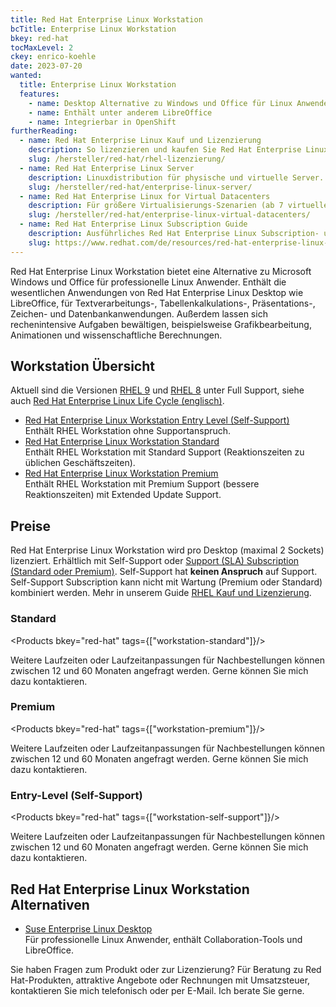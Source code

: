 ```yaml
---
title: Red Hat Enterprise Linux Workstation
bcTitle: Enterprise Linux Workstation
bkey: red-hat
tocMaxLevel: 2
ckey: enrico-koehle
date: 2023-07-20
wanted:
  title: Enterprise Linux Workstation
  features:
    - name: Desktop Alternative zu Windows und Office für Linux Anwender
    - name: Enthält unter anderem LibreOffice
    - name: Integrierbar in OpenShift
furtherReading:
  - name: Red Hat Enterprise Linux Kauf und Lizenzierung
    description: So lizenzieren und kaufen Sie Red Hat Enterprise Linux (RHEL).
    slug: /hersteller/red-hat/rhel-lizenzierung/
  - name: Red Hat Enterprise Linux Server
    description: Linuxdistribution für physische und virtuelle Server.
    slug: /hersteller/red-hat/enterprise-linux-server/
  - name: Red Hat Enterprise Linux for Virtual Datacenters
    description: Für größere Virtualisierungs-Szenarien (ab 7 virtuellen Instanzen).
    slug: /hersteller/red-hat/enterprise-linux-virtual-datacenters/
  - name: Red Hat Enterprise Linux Subscription Guide
    description: Ausführliches Red Hat Enterprise Linux Subscription- und Lizenzierungs-PDF.
    slug: https://www.redhat.com/de/resources/red-hat-enterprise-linux-subscription-guide
---
```




<Intro>

Red Hat Enterprise Linux Workstation bietet eine Alternative zu Microsoft Windows und Office für professionelle Linux Anwender. Enthält die wesentlichen Anwendungen von Red Hat Enterprise Linux Desktop wie LibreOffice, für Textverarbeitungs-, Tabellenkalkulations-, Präsentations-, Zeichen- und Datenbankanwendungen. Außerdem lassen sich rechenintensive Aufgaben bewältigen, beispielsweise Grafikbearbeitung, Animationen und wissenschaftliche Berechnungen.

</Intro>

<TOC />

## Workstation Übersicht

Aktuell sind die Versionen [RHEL 9](https://access.redhat.com/documentation/en-us/red_hat_enterprise_linux/9) und [RHEL 8](https://access.redhat.com/documentation/en-us/red_hat_enterprise_linux/8) unter Full Support, siehe auch [Red Hat Enterprise Linux Life Cycle (englisch)](https://access.redhat.com/support/policy/updates/errata/).

<ArrowList>

- [Red Hat Enterprise Linux Workstation Entry Level (Self-Support)](#entry-level-self-support) <br />
Enthält RHEL Workstation ohne Supportanspruch.
- [Red Hat Enterprise Linux Workstation Standard](#standard) <br />
Enthält RHEL Workstation mit Standard Support (Reaktionszeiten zu üblichen Geschäftszeiten).
- [Red Hat Enterprise Linux Workstation Premium](#premium) <br />
Enthält RHEL Workstation mit Premium Support (bessere Reaktionszeiten) mit Extended Update Support.

</ArrowList>


## Preise

Red Hat Enterprise Linux Workstation wird pro Desktop (maximal 2 Sockets) lizenziert. Erhältlich mit Self-Support oder [Support (SLA) Subscription (Standard oder Premium)](/hersteller/red-hat/lizenzierung/#vergleich-von-standard-und-premium-support). Self-Support hat **keinen Anspruch** auf Support. Self-Support Subscription kann nicht mit Wartung (Premium oder Standard) kombiniert werden. Mehr in unserem Guide [RHEL Kauf und Lizenzierung](/hersteller/red-hat/rhel-lizenzierung/).

### Standard

<Products bkey="red-hat" tags={["workstation-standard"]}/>

<Info>

Weitere Laufzeiten oder Laufzeitanpassungen für Nachbestellungen können zwischen 12 und 60 Monaten angefragt werden. Gerne können Sie mich dazu kontaktieren.

</Info>

### Premium

<Products bkey="red-hat" tags={["workstation-premium"]}/>

<Info>

Weitere Laufzeiten oder Laufzeitanpassungen für Nachbestellungen können zwischen 12 und 60 Monaten angefragt werden. Gerne können Sie mich dazu kontaktieren.

</Info>

### Entry-Level (Self-Support)

<Products bkey="red-hat" tags={["workstation-self-support"]}/>

<Info>

Weitere Laufzeiten oder Laufzeitanpassungen für Nachbestellungen können zwischen 12 und 60 Monaten angefragt werden. Gerne können Sie mich dazu kontaktieren.

</Info>

## Red Hat Enterprise Linux Workstation Alternativen

<ArrowList>

- [Suse Enterprise Linux Desktop](/hersteller/suse/linux-enterprise-desktop/)  <br />
Für professionelle Linux Anwender, enthält Collaboration-Tools und LibreOffice.

</ArrowList>

<GetInTouch theme="light">

Sie haben Fragen zum Produkt oder zur Lizenzierung? Für Beratung zu Red Hat-Produkten, attraktive Angebote oder Rechnungen mit Umsatzsteuer, kontaktieren Sie mich telefonisch oder per E-Mail. Ich berate Sie gerne.

</GetInTouch>
